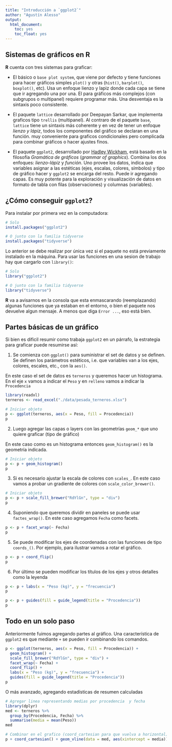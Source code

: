 ```yaml
---
title: "Introducción a `ggplot2`"
author: "Agustín Alesso"
output: 
  html_document:
    toc: yes
    toc_float: yes
---
```


## Sistemas de gráficos en **R**

**R** cuenta con tres sistemas para graficar:

- El básico o `base plot system`, que viene por defecto y tiene funciones para hacer gráficos simples `plot()` y otras (`hist()`, `barplot()`, `boxplot()`, etc). Usa un enfoque lienzo y lapiz donde cada capa se tiene que ir agregando una por una. El para gráficos más complejos (con subgrupos o multipanel) requiere programar más. Una desventaja es la sintaxis poco consistente.

- El paquete `lattice` desarrollado por Deepayan Sarkar, que implementa graficos tipo `trellis` (multipanel). Al contraro de el paquete `base`, `lattice` tiene un sintaxis más coherente y en vez de tener un enfoque _lienzo y lápiz_, todos los componentes del gráfico se declaran en una función. muy conveniente para graficos condicionales pero complicada para combinar gráficos o hacer ajustes finos.

- El paquete `ggplot2`, desarrollado por [Hadley Wickham](http://hadley.nz/), está basado en la filosofía _Gramática de gráficos_ (_grammar of graphics_). Combina los dos enfoques: _lienzo-lápiz_ y _función_. Uno provee los datos, indica que variables asignar a las estéticas (ejes, escalas, colores, símbolos) y tipo de gráfico hacer y `ggplot2` se encarga del resto. Puede ir agregando capas. Es muy potente para la exploración y visualización de datos en formato de tabla con filas (observaciones) y columnas (variables).

## ¿Cómo conseguir `ggplot2`?

Para instalar por primera vez en la computadora:

```r
# Solo
install.packages("ggplot2")

# O junto con la familia tidyverse
install.packages("tidyverse")
```

Lo anterior se debe realizar por única vez si el paquete no está previamente instalado en la máquina. Para usar las funciones en una sesion de trabajo hay que cargarlo con `library()`:

```r
# Solo
library("ggplot2")

# O junto con la familia tidyverse
library("tidyverse")
```

**R** va a avisarnos en la consola que esta enmascarando (reemplazando) algunas funciones que ya estaban en el entorno, o bien el paquete nos devuelve algun mensaje. A menos que diga `Error ...`, eso está bien.

## Partes básicas de un gráfico

Si bien es dificil resumir como trabaja `ggplot2` en un párrafo, la estrategia para graficar puede resumirse así:

1. Se comienza con `ggplot()` para suministrar el set de datos y se definen. Se definen los parámetros estéticos, i.e. que variables van a los ejes, colores, escales, etc., con la `aes()`.

En este caso el set de datos es `terneros` y queremos hacer un histograma. En el eje `x` vamos a indicar el `Peso` y en `relleno` vamos a indicar la `Procedencia`

```r
library(readxl)
terneros <- read_excel("./data/pesada_terneros.xlsx")

# Iniciar objeto
p <- ggplot(terneros, aes(x = Peso, fill = Procedencia))
p
```

2. Luego agregar las capas o layers con las geometrías `geom_*` que uno quiere graficar (tipo de gráfico)

En este caso como es un histograma entonces `geom_histogram()` es la geometría indicada.

```r
# Iniciar objeto
p <- p + geom_histogram()
p
```

3. Si es necesario ajustar la escala de colores con `scales_`. En este caso vamos a probar un gradiente de colores con `scale_color_brewer()`.

```r
# Iniciar objeto
p <- p + scale_fill_brewer("RdYlGn", type = "div")
p
```


4. Suponiendo que queremos dividir en paneles se puede usar `factes_wrap()`. En este caso agregamos `Fecha` como facets.

```r
p <- p + facet_wrap(~ Fecha)
p
```

5. Se puede modificar los ejes de coordenadas con las funciones de tipo `coords_()`. Por ejemplo, para ilustrar vamos a rotar el gráfico.

```r
p <- p + coord_flip()
p
```

6. Por último se pueden modificar los títulos de los ejes y otros detalles como la leyenda

```r
p <- p + labs(x = "Peso (kg)", y = "frecuencia")
p

p <- p + guides(fill = guide_legend(title = "Procedencia"))
p
```

## Todo en un solo paso

Anteriormente fuimos agregando partes al gráfico. Una característica de `ggplot2` es que mediante `+` se pueden ir combinando los comandos.

```r
p <- ggplot(terneros, aes(x = Peso, fill = Procedencia)) +
  geom_histogram() +
  scale_fill_brewer("RdYlGn", type = "div") +
  facet_wrap(~ Fecha) +
  coord_flip() + 
  labs(x = "Peso (kg)", y = "frecuencia") + 
  guides(fill = guide_legend(title = "Procedencia"))
p
```

O más avanzado, agregando estadísticas de resumen calculadas

```r
# Agregar linea representando medias por procedencia  y fecha
library(dplyr)
med <- terneros %>% 
  group_by(Procedencia, Fecha) %>%
  summarise(media = mean(Peso))
med

# Combinar en el grafico (coord_cartesian para que vuelva a horizontal)
p + coord_cartesian() + geom_vline(data = med, aes(xintercept = media))
```